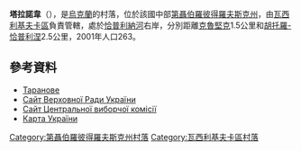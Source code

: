 {{coord|48|9|5|N|36|18|41|E|scale:30000_region:UA|display=title}}

'''塔拉諾韋'''（{{lang-uk|Таранове}}），是[[烏克蘭|烏克蘭]]的村落，位於該國中部[[第聶伯羅彼得羅夫斯克州|第聶伯羅彼得羅夫斯克州]]，由[[瓦西利基夫卡區|瓦西利基夫卡區]]負責管轄，處於[[恰普利納河|恰普利納河]]右岸，分別距離[[克魯堅克_(瓦西利基夫卡區)|克魯堅克]]1.5公里和[[胡托羅-恰普利涅|胡托羅-恰普利涅]]2.5公里，2001年人口263。

==參考資料==
*[http://gska2.rada.gov.ua/pls/z7502/A005?rdat1=06.12.2007&rf7571=5183 Таранове]{{dead link|date=2017年12月 |bot=InternetArchiveBot |fix-attempted=yes }}
* [https://web.archive.org/web/20071223190549/http://portal.rada.gov.ua/ Сайт Верховної Ради України]
* [http://www.cvk.gov.ua Сайт Центральної виборчої комісії] {{Wayback|url=http://www.cvk.gov.ua/ |date=20101203204641 }}
* [http://maps.vlasenko.net/ Карта України] {{Wayback|url=http://maps.vlasenko.net/ |date=20160215103730 }}

{{DEFAULTSORT:Таранове}}
[[Category:第聶伯羅彼得羅夫斯克州村落|Category:第聶伯羅彼得羅夫斯克州村落]]
[[Category:瓦西利基夫卡區村落|Category:瓦西利基夫卡區村落]]


{{Dnipropetrovsk-geo-stub}}